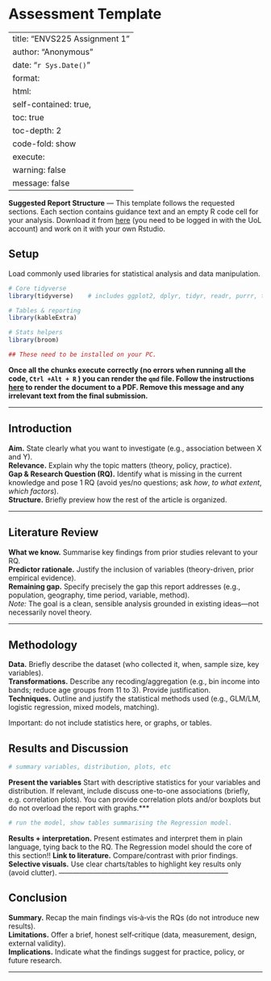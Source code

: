 # Assessment Template {.unnumbered}

---
title: "ENVS225 Assignment 1"
author: "Anonymous"
date: "`r Sys.Date()`"
format:
  html:
    self-contained: true,
    toc: true
    toc-depth: 2
    code-fold: show
execute:
  warning: false
  message: false
---

**Suggested Report Structure** — This template follows the requested sections. Each section contains guidance text and an empty R code cell for your analysis. Download it from [here](https://theuniversityofliverpool-my.sharepoint.com/:u:/g/personal/gfilo_liverpool_ac_uk/EXgnQW7AoaFFjo7iOknuNbQBjsOuZtU-RcwtK5tUZB-97Q) (you need to be logged in with the UoL account) and work on it with your own Rstudio.

## Setup

Load commonly used libraries for statistical analysis and data manipulation.

```r
# Core tidyverse
library(tidyverse)    # includes ggplot2, dplyr, tidyr, readr, purrr, tibble, stringr, forcats

# Tables & reporting
library(kableExtra)

# Stats helpers
library(broom)

## These need to be installed on your PC.
```

::: {style="red"}
**Once all the chunks execute correctly (no errors when running all the code, `Ctrl +Alt + R` ) you can render the `qmd` file. Follow the instructions [here](https://gdsl-ul.github.io/stats/general/howSubmit.html) to render the document to a PDF. Remove this message and any irrelevant text from the final submission.**
:::

------------------------------------------------------------------------

## Introduction

**Aim.** State clearly what you want to investigate (e.g., association between X and Y).\
**Relevance.** Explain why the topic matters (theory, policy, practice).\
**Gap & Research Question (RQ).** Identify what is missing in the current knowledge and pose 1 RQ (avoid yes/no questions; ask *how*, *to what extent*, *which factors*).\
**Structure.** Briefly preview how the rest of the article is organized.

------------------------------------------------------------------------

## Literature Review

**What we know.** Summarise key findings from prior studies relevant to your RQ.\
**Predictor rationale.** Justify the inclusion of variables (theory-driven, prior empirical evidence).\
**Remaining gap.** Specify precisely the gap this report addresses (e.g., population, geography, time period, variable, method).\
*Note:* The goal is a clean, sensible analysis grounded in existing ideas—not necessarily novel theory.

------------------------------------------------------------------------

## Methodology

**Data.** Briefly describe the dataset (who collected it, when, sample size, key variables).\
**Transformations.** Describe any recoding/aggregation (e.g., bin income into bands; reduce age groups from 11 to 3). Provide justification.\
**Techniques.** Outline and justify the statistical methods used (e.g., GLM/LM, logistic regression, mixed models, matching).

Important: do not include statistics here, or graphs, or tables.

## Results and Discussion

```r
# summary variables, distribution, plots, etc
```

**Present the variables** Start with descriptive statistics for your variables and distribution. If relevant, include discuss one-to-one associations (briefly, e.g. correlation plots). You can provide correlation plots and/or boxplots but do not overload the report with graphs.\*\*\*

```r
# run the model, show tables summarising the Regression model.
```

**Results + interpretation.** Present estimates and interpret them in plain language, tying back to the RQ. The Regression model should the core of this section!! **Link to literature.** Compare/contrast with prior findings. **Selective visuals.** Use clear charts/tables to highlight key results only (avoid clutter). ------------------------------------------------------------------------

## Conclusion

**Summary.** Recap the main findings vis‑à‑vis the RQs (do not introduce new results).\
**Limitations.** Offer a brief, honest self‑critique (data, measurement, design, external validity).\
**Implications.** Indicate what the findings suggest for practice, policy, or future research.

------------------------------------------------------------------------

## 
